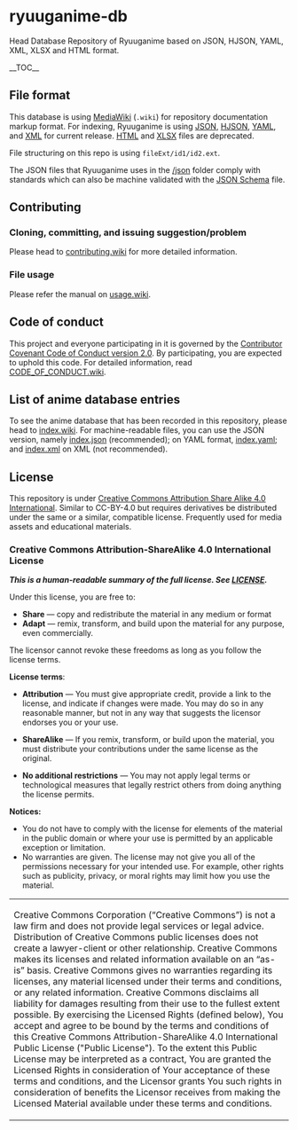 = ryuuganime-db =
Head Database Repository of Ryuuganime based on JSON, HJSON, YAML, XML, XLSX and HTML format.

__TOC__

== File format ==
This database is using [https://en.wikipedia.org/wiki/MediaWiki MediaWiki] (<code>.wiki</code>) for repository documentation markup format. For indexing, Ryuuganime is using [[/json|JSON]], [[hjson|HJSON]], [[yaml|YAML]], and [[xml|XML]] for current release. [[html|HTML]] and [[xlsx|XLSX]] files are deprecated. 

File structuring on this repo is using <code>fileExt/id1/id2.ext</code>.

The JSON files that Ryuuganime uses in the [[/json]] folder comply with standards which can also be machine validated with the [[/schemas/entry.json|JSON Schema]] file.


== Contributing ==
=== Cloning, committing, and issuing suggestion/problem ===
Please head to [[contributing.wiki]] for more detailed information.

=== File usage ===
Please refer the manual on [[usage.wiki]].

== Code of conduct ==
This project and everyone participating in it is governed by the [[CODE_OF_CONDUCT.wiki|Contributor Covenant Code of Conduct version 2.0]]. By participating, you are expected to uphold this code. For detailed information, read [[CODE_OF_CONDUCT.wiki]].

== List of anime database entries ==
<!--Google translated, oof-->To see the anime database that has been recorded in this repository, please head to [[index.wiki]].
For machine-readable files, you can use the JSON version, namely [[index.json]] (recommended); on YAML format, [[index.yaml]]; and [[index.xml]] on XML (not recommended).

== License ==

This repository is under [[LICENSE|Creative Commons Attribution Share Alike 4.0 International]]. Similar to CC-BY-4.0 but requires derivatives be distributed under the same or a similar, compatible license. Frequently used for media assets and educational materials.

=== Creative Commons Attribution-ShareAlike 4.0 International License ===
'''''This is a human-readable summary of the full license. See [[LICENSE]].'''''

Under this license, you are free to:

*'''Share''' — copy and redistribute the material in any medium or format
*'''Adapt''' — remix, transform, and build upon the material for any purpose, even commercially.

The licensor cannot revoke these freedoms as long as you follow the license terms.

'''License terms''':

*'''Attribution''' — You must give appropriate credit, provide a link to the license, and indicate if changes were made. You may do so in any reasonable manner, but not in any way that suggests the licensor endorses you or your use.

*'''ShareAlike''' — If you remix, transform, or build upon the material, you must distribute your contributions under the same license as the original.

*'''No additional restrictions''' — You may not apply legal terms or technological measures that legally restrict others from doing anything the license permits.

'''Notices:''' 
*You do not have to comply with the license for elements of the material in the public domain or where your use is permitted by an applicable exception or limitation.
*No warranties are given. The license may not give you all of the permissions necessary for your intended use. For example, other rights such as publicity, privacy, or moral rights may limit how you use the material.

{| class="wikitable"
|-
| Creative Commons Corporation (“Creative Commons”) is not a law firm and does not provide legal services or legal advice. Distribution of Creative Commons public licenses does not create a lawyer-client or other relationship. Creative Commons makes its licenses and related information available on an “as-is” basis. Creative Commons gives no warranties regarding its licenses, any material licensed under their terms and conditions, or any related information. Creative Commons disclaims all liability for damages resulting from their use to the fullest extent possible. By exercising the Licensed Rights (defined below), You accept and agree to be bound by the terms and conditions of this Creative Commons Attribution-ShareAlike 4.0 International Public License ("Public License"). To the extent this Public License may be interpreted as a contract, You are granted the Licensed Rights in consideration of Your acceptance of these terms and conditions, and the Licensor grants You such rights in consideration of benefits the Licensor receives from making the Licensed Material available under these terms and conditions.
|}
